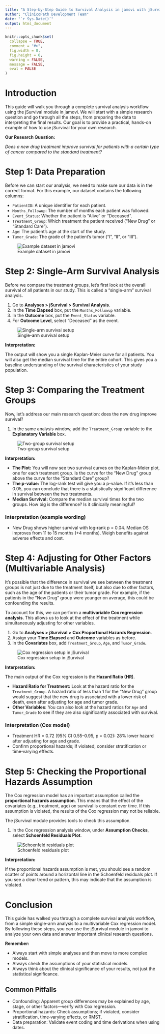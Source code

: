 ```yaml
---
title: "A Step-by-Step Guide to Survival Analysis in jamovi with jSurvival"
author: "ClinicoPath Development Team"
date: "`r Sys.Date()`"
output: html_document
---
```


```r
knitr::opts_chunk$set(
  collapse = TRUE,
  comment = "#>",
  fig.width = 8,
  fig.height = 6,
  warning = FALSE,
  message = FALSE,
  eval = FALSE
)
```

# Introduction

This guide will walk you through a complete survival analysis workflow using the jSurvival module in jamovi. We will start with a simple research question and go through all the steps, from preparing the data to interpreting the final results. Our goal is to provide a practical, hands-on example of how to use jSurvival for your own research.

**Our Research Question:**

*Does a new drug treatment improve survival for patients with a certain type of cancer compared to the standard treatment?*

# Step 1: Data Preparation

Before we can start our analysis, we need to make sure our data is in the correct format. For this example, our dataset contains the following columns:

*   `PatientID`: A unique identifier for each patient.
*   `Months_Followup`: The number of months each patient was followed.
*   `Event_Status`: Whether the patient is "Alive" or "Deceased".
*   `Treatment_Group`: Which treatment the patient received ("New Drug" or "Standard Care").
*   `Age`: The patient's age at the start of the study.
*   `Tumor_Grade`: The grade of the patient's tumor ("I", "II", or "III").

![Example dataset in jamovi](images/workflow-data-table.png)

# Step 2: Single-Arm Survival Analysis

Before we compare the treatment groups, let's first look at the overall survival of all patients in our study. This is called a "single-arm" survival analysis.

1.  Go to **Analyses > jSurvival > Survival Analysis**.
2.  In the **Time Elapsed** box, put the `Months_Followup` variable.
3.  In the **Outcome** box, put the `Event_Status` variable.
4.  For **Outcome Level**, select "Deceased" as the event.

![Single-arm survival setup](images/workflow-singlearm-setup.png)

**Interpretation:**

The output will show you a single Kaplan-Meier curve for all patients. You will also get the median survival time for the entire cohort. This gives you a baseline understanding of the survival characteristics of your study population.

# Step 3: Comparing the Treatment Groups

Now, let's address our main research question: does the new drug improve survival?

1.  In the same analysis window, add the `Treatment_Group` variable to the **Explanatory Variable** box.

![Two-group survival setup](images/workflow-2-group-setup.png)

**Interpretation:**

*   **The Plot:** You will now see two survival curves on the Kaplan-Meier plot, one for each treatment group. Is the curve for the "New Drug" group above the curve for the "Standard Care" group?
*   **The p-value:** The log-rank test will give you a p-value. If it's less than 0.05, you can conclude that there is a statistically significant difference in survival between the two treatments.
*   **Median Survival:** Compare the median survival times for the two groups. How big is the difference? Is it clinically meaningful?

### Interpretation (example wording)

- New Drug shows higher survival with log‑rank p = 0.04. Median OS improves from 11 to 15 months (+4 months). Weigh benefits against adverse effects and cost.

# Step 4: Adjusting for Other Factors (Multivariable Analysis)

It's possible that the difference in survival we see between the treatment groups is not just due to the treatment itself, but also due to other factors, such as the age of the patients or their tumor grade. For example, if the patients in the "New Drug" group were younger on average, this could be confounding the results.

To account for this, we can perform a **multivariable Cox regression analysis**. This allows us to look at the effect of the treatment while simultaneously adjusting for other variables.

1.  Go to **Analyses > jSurvival > Cox Proportional Hazards Regression**.
2.  Assign your **Time Elapsed** and **Outcome** variables as before.
3.  In the **Covariates** box, add `Treatment_Group`, `Age`, and `Tumor_Grade`.

![Cox regression setup in jSurvival](images/workflow-cox-setup.png)

**Interpretation:**

The main output of the Cox regression is the **Hazard Ratio (HR)**.

*   **Hazard Ratio for Treatment:** Look at the hazard ratio for the `Treatment_Group`. A hazard ratio of less than 1 for the "New Drug" group would suggest that the new drug is associated with a lower risk of death, even after adjusting for age and tumor grade.
*   **Other Variables:** You can also look at the hazard ratios for `Age` and `Tumor_Grade` to see if they are also significantly associated with survival.

### Interpretation (Cox model)

- Treatment HR = 0.72 (95% CI 0.55–0.95, p = 0.02): 28% lower hazard after adjusting for age and grade.
- Confirm proportional hazards; if violated, consider stratification or time‑varying effects.

# Step 5: Checking the Proportional Hazards Assumption

The Cox regression model has an important assumption called the **proportional hazards assumption**. This means that the effect of the covariates (e.g., treatment, age) on survival is constant over time. If this assumption is violated, the results of the Cox regression may not be reliable.

The jSurvival module provides tools to check this assumption.

1.  In the Cox regression analysis window, under **Assumption Checks**, select **Schoenfeld Residuals Plot**.

![Schoenfeld residuals plot](images/workflow-schoenfeld-plot.png)

**Interpretation:**

If the proportional hazards assumption is met, you should see a random scatter of points around a horizontal line in the Schoenfeld residuals plot. If you see a clear trend or pattern, this may indicate that the assumption is violated.

# Conclusion

This guide has walked you through a complete survival analysis workflow, from a simple single-arm analysis to a multivariable Cox regression model. By following these steps, you can use the jSurvival module in jamovi to analyze your own data and answer important clinical research questions.

**Remember:**

*   Always start with simple analyses and then move to more complex models.
*   Always check the assumptions of your statistical models.
*   Always think about the clinical significance of your results, not just the statistical significance.

## Common Pitfalls

- Confounding: Apparent group differences may be explained by age, stage, or other factors—verify with Cox regression.
- Proportional hazards: Check assumptions; if violated, consider stratification, time‑varying effects, or RMST.
- Data preparation: Validate event coding and time derivations when using dates.
